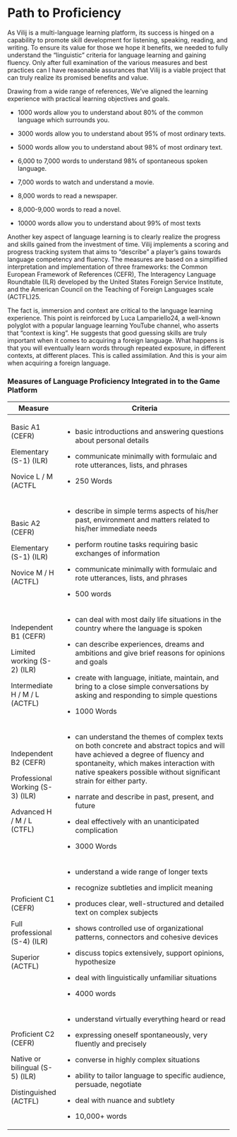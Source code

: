# Path to Proficiency

As Vilij is a multi-language learning platform, its success is hinged on a capability to promote skill development for listening, speaking, reading, and writing. To ensure its value for those we hope it benefits, we needed to fully understand the “linguistic” criteria for language learning and gaining fluency. Only after full examination of the various measures and best practices can I have reasonable assurances that Vilij is a viable project that can truly realize its promised benefits and value.

Drawing from a wide range of references, We've aligned the learning experience with practical learning objectives and goals.

-   1000 words allow you to understand about 80% of the common language which surrounds you.

-   3000 words allow you to understand about 95% of most ordinary texts.

-   5000 words allow you to understand about 98% of most ordinary text.

-   6,000 to 7,000 words to understand 98% of spontaneous spoken language.

-   7,000 words to watch and understand a movie.

-   8,000 words to read a newspaper.

-   8,000-9,000 words to read a novel.

-   10000 words allow you to understand about 99% of most texts

Another key aspect of language learning is to clearly realize the progress and skills gained from the investment of time. Vilij implements a scoring and progress tracking system that aims to “describe” a player's gains towards language competency and fluency. The measures are based on a simplified interpretation and implementation of three frameworks: the Common European Framework of References (CEFR), The Interagency Language Roundtable (ILR) developed by the United States Foreign Service Institute, and the American Council on the Teaching of Foreign Languages scale (ACTFL)25.

The fact is, immersion and context are critical to the language learning experience. This point is reinforced by Luca Lampariello24, a well-known polyglot with a popular language learning YouTube channel, who asserts that “context is king”. He suggests that good guessing skills are truly important when it comes to acquiring a foreign language. What happens is that you will eventually learn words through repeated exposure, in different contexts, at different places. This is called assimilation. And this is your aim when acquiring a foreign language.

### Measures of Language Proficiency Integrated in to the Game Platform

+----------------------------------+----------------------------------------------------------------------------------------------------------------------------------------------------------------------------------------------------------------------------------------------------+
| Measure                          | Criteria                                                                                                                                                                                                                                           |
+==================================+====================================================================================================================================================================================================================================================+
| Basic A1 (CEFR)                  | -   basic introductions and answering questions about personal details                                                                                                                                                                             |
|                                  |                                                                                                                                                                                                                                                    |
| Elementary (S-1) (ILR)           | -   communicate minimally with formulaic and rote utterances, lists, and phrases                                                                                                                                                                   |
|                                  |                                                                                                                                                                                                                                                    |
| Novice L / M (ACTFL              | -   250 Words                                                                                                                                                                                                                                      |
+----------------------------------+----------------------------------------------------------------------------------------------------------------------------------------------------------------------------------------------------------------------------------------------------+
| Basic A2 (CEFR)                  | -   describe in simple terms aspects of his/her past, environment and matters related to his/her immediate needs                                                                                                                                   |
|                                  |                                                                                                                                                                                                                                                    |
| Elementary (S-1) (ILR)           | -   perform routine tasks requiring basic exchanges of information                                                                                                                                                                                 |
|                                  |                                                                                                                                                                                                                                                    |
| Novice M / H (ACTFL)             | -   communicate minimally with formulaic and rote utterances, lists, and phrases                                                                                                                                                                   |
|                                  |                                                                                                                                                                                                                                                    |
|                                  | -   500 words                                                                                                                                                                                                                                      |
+----------------------------------+----------------------------------------------------------------------------------------------------------------------------------------------------------------------------------------------------------------------------------------------------+
| Independent B1 (CEFR)            | -   can deal with most daily life situations in the country where the language is spoken                                                                                                                                                           |
|                                  |                                                                                                                                                                                                                                                    |
| Limited working (S-2) (ILR)      | -   can describe experiences, dreams and ambitions and give brief reasons for opinions and goals                                                                                                                                                   |
|                                  |                                                                                                                                                                                                                                                    |
| Intermediate H / M / L (ACTFL)   | -   create with language, initiate, maintain, and bring to a close simple conversations by asking and responding to simple questions                                                                                                               |
|                                  |                                                                                                                                                                                                                                                    |
|                                  | -   1000 Words                                                                                                                                                                                                                                     |
+----------------------------------+----------------------------------------------------------------------------------------------------------------------------------------------------------------------------------------------------------------------------------------------------+
| Independent B2 (CEFR)            | -   can understand the themes of complex texts on both concrete and abstract topics and will have achieved a degree of fluency and spontaneity, which makes interaction with native speakers possible without significant strain for either party. |
|                                  |                                                                                                                                                                                                                                                    |
| Professional Working (S-3) (ILR) | -   narrate and describe in past, present, and future                                                                                                                                                                                              |
|                                  |                                                                                                                                                                                                                                                    |
| Advanced H / M / L (CTFL)        | -   deal effectively with an unanticipated complication                                                                                                                                                                                            |
|                                  |                                                                                                                                                                                                                                                    |
|                                  | -   3000 Words                                                                                                                                                                                                                                     |
+----------------------------------+----------------------------------------------------------------------------------------------------------------------------------------------------------------------------------------------------------------------------------------------------+
| Proficient C1 (CEFR)             | -   understand a wide range of longer texts                                                                                                                                                                                                        |
|                                  |                                                                                                                                                                                                                                                    |
| Full professional (S-4) (ILR)    | -   recognize subtleties and implicit meaning                                                                                                                                                                                                      |
|                                  |                                                                                                                                                                                                                                                    |
| Superior (ACTFL)                 | -   produces clear, well-structured and detailed text on complex subjects                                                                                                                                                                          |
|                                  |                                                                                                                                                                                                                                                    |
|                                  | -   shows controlled use of organizational patterns, connectors and cohesive devices                                                                                                                                                               |
|                                  |                                                                                                                                                                                                                                                    |
|                                  | -   discuss topics extensively, support opinions, hypothesize                                                                                                                                                                                      |
|                                  |                                                                                                                                                                                                                                                    |
|                                  | -   deal with linguistically unfamiliar situations                                                                                                                                                                                                 |
|                                  |                                                                                                                                                                                                                                                    |
|                                  | -   4000 words                                                                                                                                                                                                                                     |
+----------------------------------+----------------------------------------------------------------------------------------------------------------------------------------------------------------------------------------------------------------------------------------------------+
| Proficient C2 (CEFR)             | -   understand virtually everything heard or read                                                                                                                                                                                                  |
|                                  |                                                                                                                                                                                                                                                    |
| Native or bilingual (S-5) (ILR)  | -   expressing oneself spontaneously, very fluently and precisely                                                                                                                                                                                  |
|                                  |                                                                                                                                                                                                                                                    |
| Distinguished (ACTFL)            | -   converse in highly complex situations                                                                                                                                                                                                          |
|                                  |                                                                                                                                                                                                                                                    |
|                                  | -   ability to tailor language to specific audience, persuade, negotiate                                                                                                                                                                           |
|                                  |                                                                                                                                                                                                                                                    |
|                                  | -   deal with nuance and subtlety                                                                                                                                                                                                                  |
|                                  |                                                                                                                                                                                                                                                    |
|                                  | -   10,000+ words                                                                                                                                                                                                                                  |
+----------------------------------+----------------------------------------------------------------------------------------------------------------------------------------------------------------------------------------------------------------------------------------------------+